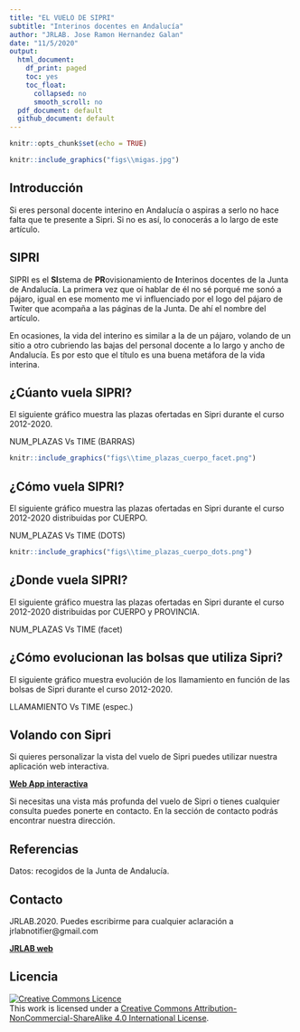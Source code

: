 ```yaml
---
title: "EL VUELO DE SIPRI"
subtitle: "Interinos docentes en Andalucía"
author: "JRLAB. Jose Ramon Hernandez Galan"
date: "11/5/2020"
output:
  html_document:
    df_print: paged
    toc: yes
    toc_float:
      collapsed: no
      smooth_scroll: no
  pdf_document: default
  github_document: default
---
```


```r
knitr::opts_chunk$set(echo = TRUE)
```


```r
knitr::include_graphics("figs\\migas.jpg")
```

## Introducción

Si eres personal docente interino en Andalucía o aspiras a serlo no hace falta que te presente a Sipri. Si no es así, lo conocerás a lo largo de este artículo.


## SIPRI

SIPRI es el **SI**stema de **PR**ovisionamiento de **I**nterinos docentes de la Junta de Andalucía. La primera vez que oí hablar de él no sé porqué me sonó a pájaro, igual  en ese momento me vi influenciado por el logo del pájaro de Twiter que acompaña a las páginas de la Junta. De ahí el nombre del artículo.

En ocasiones, la vida del interino es similar a la de un pájaro, volando de un sitio a otro cubriendo las bajas del personal docente a lo largo y ancho de Andalucía. Es por esto que el título es una buena metáfora de la vida interina.


## ¿Cúanto vuela SIPRI?
El siguiente gráfico muestra las plazas ofertadas en Sipri durante el curso 2012-2020.

NUM_PLAZAS Vs TIME  (BARRAS)
```r
knitr::include_graphics("figs\\time_plazas_cuerpo_facet.png")
```

## ¿Cómo vuela SIPRI?
El siguiente gráfico muestra las plazas ofertadas en Sipri durante el curso 2012-2020 distribuidas por CUERPO.

NUM_PLAZAS Vs TIME  (DOTS)

```r
knitr::include_graphics("figs\\time_plazas_cuerpo_dots.png")
```


## ¿Donde vuela SIPRI?
El siguiente gráfico muestra las plazas ofertadas en Sipri durante el curso 2012-2020 distribuidas por CUERPO y PROVINCIA.

NUM_PLAZAS Vs TIME  (facet)

## ¿Cómo evolucionan las bolsas que utiliza Sipri?
El siguiente gráfico muestra evolución de los llamamiento en función de las bolsas de Sipri durante el curso 2012-2020.

LLAMAMIENTO Vs TIME  (espec.)

## Volando con Sipri

Si quieres personalizar la vista del vuelo de Sipri puedes utilizar nuestra aplicación web interactiva.

[**Web App interactiva**](https://jrlab.shinyapps.io/sipri)

Si necesitas una vista más profunda del vuelo de Sipri o tienes cualquier consulta puedes ponerte en contacto. En la sección de contacto podrás encontrar nuestra dirección.


## Referencias
Datos: recogidos de la Junta de Andalucía.

## Contacto
JRLAB.2020. Puedes escribirme para cualquier aclaración a  jrlabnotifier@gmail.com

[**JRLAB web**](https://www.jrlab.es)

## Licencia

<a rel="license" href="http://creativecommons.org/licenses/by-nc-sa/4.0/"><img alt="Creative Commons Licence" style="border-width:0" src="https://i.creativecommons.org/l/by-nc-sa/4.0/88x31.png" /></a><br />This work is licensed under a <a rel="license" href="http://creativecommons.org/licenses/by-nc-sa/4.0/">Creative Commons Attribution-NonCommercial-ShareAlike 4.0 International License</a>.

